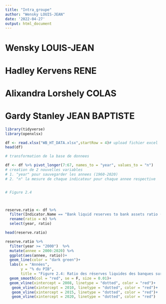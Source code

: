 ```yaml
---
title: "Intra_groupe"
author: "Wensky LOUIS-JEAN"
date: '2022-04-27'
output: html_document
---
```


# Wensky LOUIS-JEAN
# Hadley Kervens RENE
# Alixandra Lorshely COLAS
# Gardy Stanley JEAN BAPTISTE


```r
library(tidyverse)
library(openxlsx)

df <- read.xlsx("WB_HT_DATA.xlsx",startRow = 4)# upload fichier excel
head(df)

# transformation de la base de donnees

df <- df %>% pivot_longer(7:67, names_to = "year", values_to = "n") 
# creation de 2 nouvelles variables
# 1. "year" pour sauvegarder les annees (1960-2020)
# 2. "n" la mesure de chaque indicateur pour chaque annee respective


# Figure 2.4



reserve.ratio <- df %>% 
  filter(Indicator.Name == "Bank liquid reserves to bank assets ratio (%)") %>%
  rename(ratio = n) %>%
  select(year, ratio)

head(reserve.ratio)

reserve.ratio %>% 
  filter(year >= "2000")  %>% 
  mutate(annee = 2000:2020) %>% 
  ggplot(aes(annee, ratio))+
  geom_line(color = "dark green")+
  labs(x = "Années",
       y = "% du PIB",
       title = "Figure 2.4: Ratio des réserves liquides des banques sur leurs actifs (%)")+
  geom_smooth(col = "red", se = F, size = 0.01)+
  geom_vline(xintercept = 2008, linetype = "dotted", color = "red")+
   geom_vline(xintercept = 2010, linetype = "dotted", color = "red")+
   geom_vline(xintercept = 2015, linetype = "dotted", color = "red")+
   geom_vline(xintercept = 2020, linetype = "dotted", color = "red")




```


